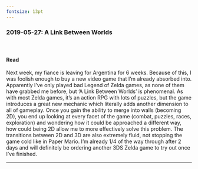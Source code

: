 ---
fontsize: 13pt
---


### 2019-05-27: A Link Between Worlds {.tabset}

####  <span>&#8203;</span>

#### Read {.tabset}

Next week, my fiance is leaving for Argentina for 6 weeks. Because of this, I was foolish enough to buy a new video game that I'm already absorbed into. Apparently I've only played bad Legend of Zelda games, as none of them have grabbed me before, but 'A Link Between Worlds' is phenomenal. As with most  Zelda games, it's an action RPG with lots of puzzles, but the game introduces a great new mechanic which literally adds another dimension to all of gameplay. Once you gain the ability to merge into walls (becoming 2D), you end up looking at every facet of the game (combat, puzzles, races, exploration) and wondering how it could be approached a different way, how could being 2D allow me to more effectively solve this problem. The transitions between 2D and 3D are also extremely fluid, not stopping the game cold like in Paper Mario. I'm already 1/4 of the way through after 2 days and will definitely be ordering another 3DS Zelda game to try out once I've finished.


-----

